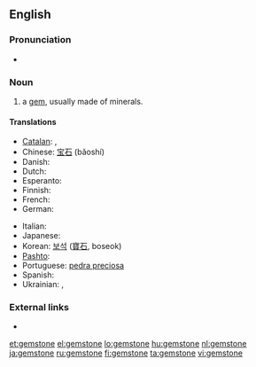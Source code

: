 ==English==

===Pronunciation===
* {{audio|en-us-gemstone.ogg|Audio (US)}}

===Noun===
{{en-noun}}

# a [[gem]], usually made of minerals.

====Translations====
{{trans-top|a gem}}
* [[Catalan]]: {{t|ca|pedra preciosa}},  {{t-|ca|gemma}}
* Chinese: [[宝石]] (bǎoshí)
* Danish: {{t|da|ædelsten|c}}
* Dutch: {{t-|nl|edelsteen|m}}
* Esperanto: {{t|eo|gemo}}
* Finnish: {{t-|fi|jalokivi}}
* French: {{t+|fr|pierre précieuse|f}}
* German: {{t+|de|Edelstein|m}}
{{trans-mid}}
* Italian: {{t-|it|pietra preziosa|f}}
* Japanese: {{t-|ja|宝石|tr=hōseki}}
* Korean: [[보석]] ([[寶石]], boseok)
* [[Pashto]]: {{t-|ps|غمى|m|tr=ghamai|sc=ps-Arab|xs=Pashto}}
* Portuguese: [[pedra preciosa]] {{f}}
* Spanish: {{t+|es|piedra preciosa|f}}
* Ukrainian: {{t|uk|дорогоцінний камінь|m|xs=Ukrainian}},  {{t|uk|самоцвіт|m|xs=Ukrainian}}
{{trans-bottom}}

===External links===
* {{pedialite}}

[[et:gemstone]]
[[el:gemstone]]
[[lo:gemstone]]
[[hu:gemstone]]
[[nl:gemstone]]
[[ja:gemstone]]
[[ru:gemstone]]
[[fi:gemstone]]
[[ta:gemstone]]
[[vi:gemstone]]